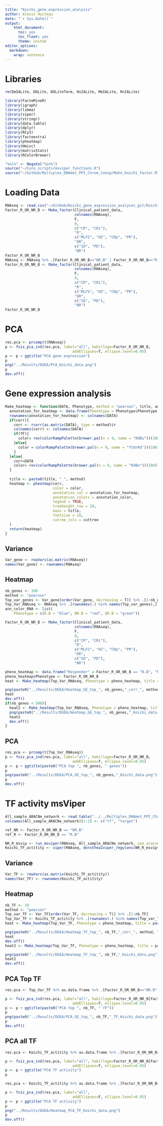 ```yaml
---
title: "Koichi_gene_expression_analysis"
author: Alexis Hucteau
date: "`r Sys.Date()`"
output:
    html_document:
      toc: yes
      toc_float: yes
      theme: united
editor_options:
  markdown:
    wrap: sentence
---
```


# Libraries

```r
rm(DmIALite, DOLite, DOLiteTerm, HsIALite, MmIALite, RnIALite)

library(FactoMineR)
library(igraph)
library(limma)
library(viper)
library(stringr)
library(data.table)
library(dplyr)
library(RCy3)
library(factoextra)
library(pheatmap)
library(Hmisc)
library(matrixStats)
library(RColorBrewer)

"%ni%" <- Negate("%in%")
source("~/Core_scripts/msviper_functions.R")
source("~/GitHub/Multiplex_DNAmet_PPI_Chrom_Coexp/Make_koichi_factor.R")
```

# Loading Data

```r
RNAseq <- read.csv("~/GitHub/Koichi_gene_expression_analyses_git/Koichi_gene_expression_analyses/DATA/RNAseq_parsed.csv", row.names = 1, header = T, check.names = F)
Factor_R_OR_NR_B <- Make_factor(Clinical_patient_data,
                                colnames(RNAseq),
                                F, 
                                0,
                                c("CR", "CRi"),
                                "R",
                                c("MLFS", "HI", "CRp", "PR"),
                                "OR",
                                c("SD", "PD"),
                                "NR")
Factor_R_OR_NR_B
RNAseq <- RNAseq %>% .[Factor_R_OR_NR_B=="NR.B" | Factor_R_OR_NR_B=="R.B" | Factor_R_OR_NR_B == "OR.B"]
Factor_R_OR_NR_B <- Make_factor(Clinical_patient_data,
                                colnames(RNAseq),
                                F,
                                0,
                                c("CR", "CRi"),
                                "R",
                                c("MLFS", "HI", "CRp", "PR"),
                                "OR",
                                c("SD", "PD"),
                                "NR")
Factor_R_OR_NR_B
```

# PCA

```r
res.pca <- prcomp(t(RNAseq))
p <- fviz_pca_ind(res.pca, label="all", habillage=Factor_R_OR_NR_B,
                               addEllipses=T, ellipse.level=0.95)
p <- p + ggtitle("PCA gene expression")
p
png("../Results/DGEA/PCA_Koichi_data.png")
p
dev.off()
```

# Gene expression analysis

```r
Make_heatmap <- function(DATA, Phenotype, method = "pearson", title, annotation_color, kmeans_k = NA, cuttree = NA, corr=T, TF=F) {
  annotation_for_heatmap <- data.frame(Phenotype = Phenotype$Phenotype)
  rownames(annotation_for_heatmap) <- colnames(DATA)
  if(corr){
    corr <- rcorr(as.matrix(DATA), type = method)$r
    colnames(corr) <- colnames(DATA)
    if(TF){
      color= rev(colorRampPalette(brewer.pal(n = 9, name = "RdBu"))(100))
    }else{
      color = colorRampPalette(brewer.pal(n = 9, name = "YlOrRd"))(100)
    }
  }else{
    corr=DATA
    color= rev(colorRampPalette(brewer.pal(n = 9, name = "RdBu"))(100))
  }
  
  title <- paste0(title, " ", method)
  heatmap <- pheatmap(corr, 
                      color = color,
                      annotation_col = annotation_for_heatmap,
                      annotation_colors = annotation_color,
                      legend = TRUE,
                      treeheight_row = 20,
                      main = title, 
                      fontsize = 10,
                      cutree_cols = cuttree
  )
  return(heatmap)
}
```

## Variance

```r
Var_gene <- rowVars(as.matrix(RNAseq))
names(Var_gene) <- rownames(RNAseq)
```

## Heatmap

```r
nb_genes <- 100
method <- "pearson"
Top_var_genes <- Var_gene[order(Var_gene, decreasing = T)] %>% .[1:nb_genes]
Top_Var_RNAseq <- RNAseq %>% .[rownames(.) %in% names(Top_var_genes),] 
ann_color_RNA <- list(
    Phenotype = c(R.B = "blue", NR.B = "red", OR.B = "green"))

Factor_R_OR_NR_B <- Make_factor(Clinical_patient_data,
                                colnames(RNAseq),
                                F,
                                0,
                                c("CR", "CRi"),
                                "R",
                                c("MLFS", "HI", "CRp", "PR"),
                                "OR",
                                c("SD", "PD"),
                                "NR")

pheno_heatmap <- data.frame("Responder" = Factor_R_OR_NR_B == "R.B", "Non_responder" = Factor_R_OR_NR_B == "NR.B", "Overall_responder" = Factor_R_OR_NR_B == "OR.B")
pheno_heatmap$Phenotype <- Factor_R_OR_NR_B
heat <- Make_heatmap(Top_Var_RNAseq, Phenotype = pheno_heatmap, title = paste0("Patient correlation of Top ", nb_genes, " variable Gene expression"), annotation_color = ann_color_RNA, method = method)

png(paste0("../Results/DGEA/Heatmap_GE_top_", nb_genes,"_corr_", method, "_Koichi_data.png"))
heat
dev.off()
if(nb_genes < 500){
  heat2 <- Make_heatmap(Top_Var_RNAseq, Phenotype = pheno_heatmap, title = paste0("Patient correlation of Top ", nb_genes, " variable Gene expression"), annotation_color = ann_color_RNA, method = "", corr = F)
  png(paste0("../Results/DGEA/Heatmap_GE_top_", nb_genes,"_Koichi_data.png"))
  heat2
  dev.off()
}
```

## PCA

```r
res.pca <- prcomp(t(Top_Var_RNAseq))
p <- fviz_pca_ind(res.pca, label="all", habillage=Factor_R_OR_NR_B,
                               addEllipses=T, ellipse.level=0.95)
p <- p + ggtitle(paste0("PCA top ", nb_genes, " genes"))
p
png(paste0("../Results/DGEA/PCA_GE_top_", nb_genes,"_Koichi_data.png"))
p
dev.off()
```

# TF activity msViper

```r
All_sample_ARACNe_network <- read.table("../../Multiplex_DNAmet_PPI_Chrom_Coexp/Output_all_Samples_TPM/network.txt", sep = "\t", header = T)
colnames(All_sample_ARACNe_network)[1:2] <- c("tf", "target")

ref_NR <- Factor_R_OR_NR_B == "NR.B"
ref_R <- Factor_R_OR_NR_B == "R.B"

NR_R_msvip <- run_msviper(RNAseq, All_sample_ARACNe_network, use_aracne = T, ref_R, ref_NR, "Responder", "Non_responder", minsize = 4, ges.filter = T)
Koichi_TF_actitity <- viper(RNAseq, dorothea2viper_regulons(NR_R_msvip$regulons))
```

## Variance

```r
Var_TF <- rowVars(as.matrix(Koichi_TF_actitity))
names(Var_TF) <- rownames(Koichi_TF_actitity)
```

## Heatmap

```r
nb_TF <- 10
method <- "pearson"
Top_var_TF <- Var_TF[order(Var_TF, decreasing = T)] %>% .[1:nb_TF]
Top_Var_TF <- Koichi_TF_actitity %>% .[rownames(.) %in% names(Top_var_TF),] 
heat <- Make_heatmap(Top_Var_TF, Phenotype = pheno_heatmap, title = paste0("Patient correlation of Top ", nb_TF, " variable TF"), annotation_color = ann_color_RNA, method = method,TF=T)

png(paste0("../Results/DGEA/Heatmap_TF_top_", nb_TF,"_corr_", method, "_Koichi_data.png"))
heat
dev.off()
heat2 <- Make_heatmap(Top_Var_TF, Phenotype = pheno_heatmap, title = paste0("Patient correlation of Top ", nb_TF, " variable TF"), annotation_color = ann_color_RNA, method = "", corr=F)

png(paste0("../Results/DGEA/Heatmap_TF_top_", nb_TF,"_Koichi_data.png"))
heat2
dev.off()
```

## PCA Top TF

```r
res.pca <- Top_Var_TF %>% as.data.frame %>% .[Factor_R_OR_NR_B=="NR.B" | Factor_R_OR_NR_B=="R.B"| Factor_R_OR_NR_B == "OR.B"] %>% t() %>% prcomp

p <- fviz_pca_ind(res.pca, label="all", habillage=Factor_R_OR_NR_B[Factor_R_OR_NR_B=="NR.B" | Factor_R_OR_NR_B=="R.B"| Factor_R_OR_NR_B == "OR.B"],
                               addEllipses=T, ellipse.level=0.95)
p <- p + ggtitle(paste0("PCA top ", nb_TF, " TF"))
p
png(paste0("../Results/DGEA/PCA_GE_top_", nb_TF,"_TF_Koichi_data.png"))
p
dev.off()
```

## PCA all TF

```r
res.pca <- Koichi_TF_actitity %>% as.data.frame %>% .[Factor_R_OR_NR_B=="NR.B" | Factor_R_OR_NR_B=="R.B" | Factor_R_OR_NR_B == "OR.B"] %>% t() %>% prcomp

p <- fviz_pca_ind(res.pca, label="all", habillage=Factor_R_OR_NR_B[Factor_R_OR_NR_B=="NR.B" | Factor_R_OR_NR_B=="R.B" | Factor_R_OR_NR_B == "OR.B"],
                               addEllipses=T, ellipse.level=0.95)
p <- p + ggtitle("PCA TF activity")
p
```

```r
res.pca <- Koichi_TF_actitity %>% as.data.frame %>% .[Factor_R_OR_NR_B=="NR.B" | Factor_R_OR_NR_B=="R.B" | Factor_R_OR_NR_B == "OR.B"] %>% prcomp

p <- fviz_pca_ind(res.pca, label="all",
                               addEllipses=F, ellipse.level=0.95)
p <- p + ggtitle("PCA TF activity")
p
png("../Results/DGEA/Heatmap_PCA_TF_Koichi_data.png")
p
dev.off()
```


